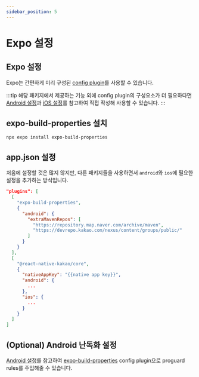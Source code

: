 ```yaml
---
sidebar_position: 5
---
```


# Expo 설정

## Expo 설정

Expo는 간편하게 미리 구성된 [config plugin](https://docs.expo.dev/config-plugins/introduction/)를 사용할 수 있습니다.

:::tip
해당 패키지에서 제공하는 기능 외에 config plugin의 구성요소가 더 필요하다면
[Android 설정](/docs/install-android)과 [iOS 설정](/docs/install-ios)를 참고하여 직접 작성해 사용할 수 있습니다.
:::

## expo-build-properties 설치

```shell
npx expo install expo-build-properties
```

## app.json 설정

처음에 설정할 것은 많지 않지만, 다른 패키지들을 사용하면서 `android`와 `ios`에 필요한 설정을 추가하는 방식입니다.

```json title='app.json'
"plugins": [
  [
    "expo-build-properties",
    {
      "android": {
        "extraMavenRepos": [
          "https://repository.map.naver.com/archive/maven",
          "https://devrepo.kakao.com/nexus/content/groups/public/"
        ]
      }
    }
  ],
  [
    "@react-native-kakao/core",
    {
      "nativeAppKey": "{{native app key}}",
      "android": {
        ...
      },
      "ios": {
        ...
      }
    }
  ]
]
```

## (Optional) Android 난독화 설정

[Android 설정](/docs/install-android)를 참고하여 [expo-build-properties](https://docs.expo.dev/versions/latest/sdk/build-properties/)
config plugin으로 proguard rules를 주입해줄 수 있습니다.